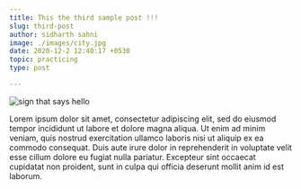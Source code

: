 ```yaml
---
title: This the third sample post !!!
slug: third-post
author: sidharth sahni
image: ./images/city.jpg
date: 2020-12-2 12:40:17 +0530
topic: practicing
type: post

---
```


![sign that says hello](./images/city.jpg)

Lorem ipsum dolor sit amet, consectetur adipiscing elit, sed do eiusmod tempor incididunt ut labore et dolore magna aliqua. Ut enim ad minim veniam, quis nostrud exercitation ullamco laboris nisi ut aliquip ex ea commodo consequat. Duis aute irure dolor in reprehenderit in voluptate velit esse cillum dolore eu fugiat nulla pariatur. Excepteur sint occaecat cupidatat non proident, sunt in culpa qui officia deserunt mollit anim id est laborum.